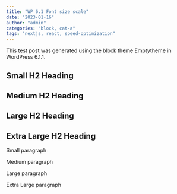 ```yaml
---
title: "WP 6.1 Font size scale"
date: "2023-01-16"
author: "admin"
categories: "block, cat-a"
tags: "nextjs, react, speed-optimization"
---
```


This test post was generated using the block theme Emptytheme in WordPress 6.1.1.

## Small H2 Heading

## Medium H2 Heading

## Large H2 Heading

## Extra Large H2 Heading

Small paragraph

Medium paragraph

Large paragraph

Extra Large paragraph
